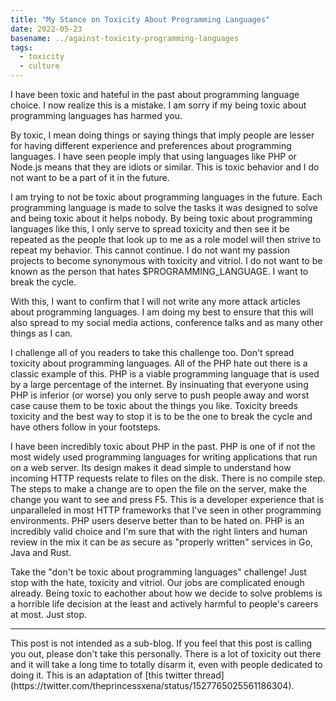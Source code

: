 ```yaml
---
title: "My Stance on Toxicity About Programming Languages"
date: 2022-05-23
basename: ../against-toxicity-programming-languages
tags:
  - toxicity
  - culture
---
```


I have been toxic and hateful in the past about programming language choice. I
now realize this is a mistake. I am sorry if my being toxic about programming
languages has harmed you.

By toxic, I mean doing things or saying things that imply people are lesser for
having different experience and preferences about programming languages. I have
seen people imply that using languages like PHP or Node.js means that they are
idiots or similar. This is toxic behavior and I do not want to be a part of it
in the future.

I am trying to not be toxic about programming languages in the future. Each
programming language is made to solve the tasks it was designed to solve and
being toxic about it helps nobody. By being toxic about programming languages
like this, I only serve to spread toxicity and then see it be repeated as the
people that look up to me as a role model will then strive to repeat my
behavior. This cannot continue. I do not want my passion projects to become
synonymous with toxicity and vitriol. I do not want to be known as the person
that hates $PROGRAMMING_LANGUAGE. I want to break the cycle.

With this, I want to confirm that I will not write any more attack articles
about programming languages. I am doing my best to ensure that this will also
spread to my social media actions, conference talks and as many other things as
I can.

I challenge all of you readers to take this challenge too. Don't spread toxicity
about programming languages. All of the PHP hate out there is a classic example
of this. PHP is a viable programming language that is used by a large percentage
of the internet. By insinuating that everyone using PHP is inferior (or worse)
you only serve to push people away and worst case cause them to be toxic about
the things you like. Toxicity breeds toxicity and the best way to stop it is to
be the one to break the cycle and have others follow in your footsteps.

I have been incredibly toxic about PHP in the past. PHP is one of if not the
most widely used programming languages for writing applications that run on a
web server. Its design makes it dead simple to understand how incoming HTTP
requests relate to files on the disk. There is no compile step. The steps to
make a change are to open the file on the server, make the change you want to
see and press F5. This is a developer experience that is unparalleled in most
HTTP frameworks that I've seen in other programming environments. PHP users
deserve better than to be hated on. PHP is an incredibly valid choice and I'm
sure that with the right linters and human review in the mix it can be as secure
as "properly written" services in Go, Java and Rust.

<XeblogConv name="Cadey" mood="enby">
  Take the "don't be toxic about programming languages" challenge! Just stop
  with the hate, toxicity and vitriol. Our jobs are complicated enough already.
  Being toxic to eachother about how we decide to solve problems is a horrible
  life decision at the least and actively harmful to people's careers at most.
  Just stop.
</XeblogConv>

---

<XeblogConv name="Mara" mood="hacker">
  This post is not intended as a sub-blog. If you feel that this post is calling
  you out, please don't take this personally. There is a lot of toxicity out
  there and it will take a long time to totally disarm it, even with people
  dedicated to doing it. This is an adaptation of [this twitter
  thread](https://twitter.com/theprincessxena/status/1527765025561186304).
</XeblogConv>
